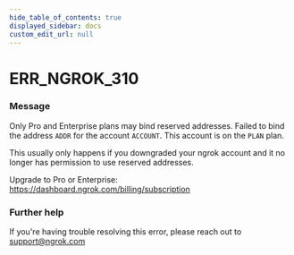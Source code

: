 ```yaml
---
hide_table_of_contents: true
displayed_sidebar: docs
custom_edit_url: null
---
```



# ERR_NGROK_310

### Message
Only Pro and Enterprise plans may bind reserved addresses.
Failed to bind the address `ADDR` for the account `ACCOUNT`.
This account is on the `PLAN` plan.

This usually only happens if you downgraded your ngrok account and it no
longer has permission to use reserved addresses.

Upgrade to Pro or Enterprise: https://dashboard.ngrok.com/billing/subscription

### Further help
If you're having trouble resolving this error, please reach out to [support@ngrok.com](mailto:support@ngrok.com?subject=Help%20with%20ERR_NGROK_310)


<ErrorDetails error='err_ngrok_310' />
